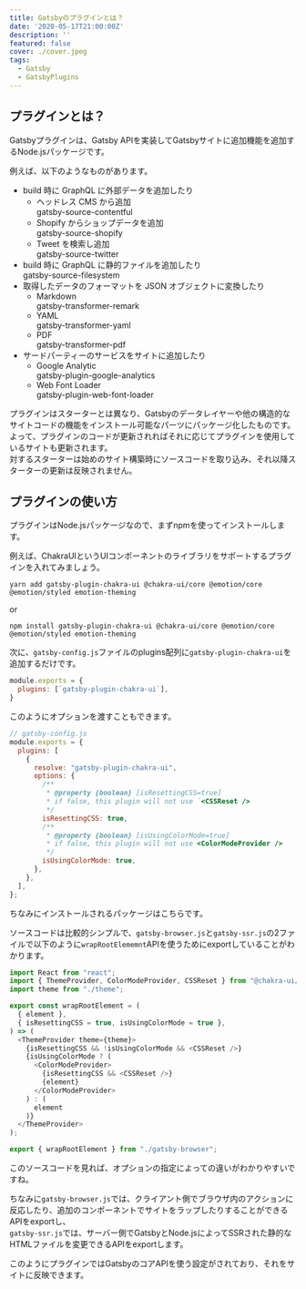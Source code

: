 ```yaml
---
title: Gatsbyのプラグインとは？
date: '2020-05-17T21:00:00Z'
description: ''
featured: false
cover: ./cover.jpeg
tags:
  - Gatsby
  - GatsbyPlugins
---
```



## プラグインとは？

Gatsbyプラグインは、Gatsby APIを実装してGatsbyサイトに追加機能を追加するNode.jsパッケージです。  

例えば、以下のようなものがあります。

- build 時に GraphQL に外部データを追加したり
  - ヘッドレス CMS から追加<br />
    <ExternalLink href='https://www.gatsbyjs.org/packages/gatsby-source-contentful/'>
      gatsby-source-contentful
    </ExternalLink>
  - Shopify からショップデータを追加<br />
    <ExternalLink href='https://www.gatsbyjs.org/packages/gatsby-source-shopify/'>
      gatsby-source-shopify
    </ExternalLink>
  - Tweet を検索し追加<br />
    <ExternalLink href='https://www.gatsbyjs.org/packages/gatsby-source-twitter/'>
      gatsby-source-twitter
    </ExternalLink>
- build 時に GraphQL に静的ファイルを追加したり<br />
  <ExternalLink href='https://www.gatsbyjs.org/packages/gatsby-source-filesystem/'>
    gatsby-source-filesystem
  </ExternalLink>
- 取得したデータのフォーマットを JSON オブジェクトに変換したり
  - Markdown<br />
    <ExternalLink href='https://www.gatsbyjs.org/packages/gatsby-transformer-remark/'>
      gatsby-transformer-remark
    </ExternalLink>
  - YAML<br />
    <ExternalLink href='https://www.gatsbyjs.org/packages/gatsby-transformer-yaml/'>
      gatsby-transformer-yaml
    </ExternalLink>
  - PDF<br />
    <ExternalLink href='https://www.gatsbyjs.org/packages/gatsby-transformer-pdf/'>
      gatsby-transformer-pdf
    </ExternalLink>
- サードパーティーのサービスをサイトに追加したり
  - Google Analytic<br />
    <ExternalLink href='https://www.gatsbyjs.org/packages/gatsby-plugin-google-analytics/'>
      gatsby-plugin-google-analytics
    </ExternalLink>
  - Web Font Loader<br />
    <ExternalLink href='https://www.gatsbyjs.org/packages/gatsby-plugin-web-font-loader/'>
      gatsby-plugin-web-font-loader
    </ExternalLink>

プラグインはスターターとは異なり、Gatsbyのデータレイヤーや他の構造的なサイトコードの機能をインストール可能なパーツにパッケージ化したものです。  
よって、プラグインのコードが更新されればそれに応じてプラグインを使用しているサイトも更新されます。  
対するスターターは始めのサイト構築時にソースコードを取り込み、それ以降スターターの更新は反映されません。

## プラグインの使い方

プラグインはNode.jsパッケージなので、まずnpmを使ってインストールします。

例えば、<ExternalLink href='https://chakra-ui.com/'>ChakraUI</ExternalLink>というUIコンポーネントのライブラリをサポートするプラグインを入れてみましょう。

```shell title=shell
yarn add gatsby-plugin-chakra-ui @chakra-ui/core @emotion/core @emotion/styled emotion-theming
```

or

```shell title=shell
npm install gatsby-plugin-chakra-ui @chakra-ui/core @emotion/core @emotion/styled emotion-theming
```

次に、`gatsby-config.js`ファイルのplugins配列に`gatsby-plugin-chakra-ui`を追加するだけです。

```js title=gatsby-config.js
module.exports = {
  plugins: [`gatsby-plugin-chakra-ui`],
}
```

このようにオプションを渡すこともできます。

```js title=gatsby-config.js
// gatsby-config.js
module.exports = {
  plugins: [
    {
      resolve: "gatsby-plugin-chakra-ui",
      options: {
        /**
         * @property {boolean} [isResettingCSS=true]
         * if false, this plugin will not use `<CSSReset />
         */
        isResettingCSS: true,
        /**
         * @property {boolean} [isUsingColorMode=true]
         * if false, this plugin will not use <ColorModeProvider />
         */
        isUsingColorMode: true,
      },
    },
  ],
};
```

ちなみにインストールされるパッケージは<ExternalLink href='https://github.com/chakra-ui/chakra-ui/tree/36dda059a6e34f0a57191101301b658ff95883c8/packages/gatsby-plugin-chakra-ui'>こちら</ExternalLink>です。

ソースコードは比較的シンプルで、`gatsby-browser.js`と`gatsby-ssr.js`の2ファイルで以下のように`wrapRootElememnt`APIを使うためにexportしていることがわかります。

```js gatsby-browser.js
import React from "react";
import { ThemeProvider, ColorModeProvider, CSSReset } from "@chakra-ui/core";
import theme from "./theme";

export const wrapRootElement = (
  { element },
  { isResettingCSS = true, isUsingColorMode = true },
) => (
  <ThemeProvider theme={theme}>
    {isResettingCSS && !isUsingColorMode && <CSSReset />}
    {isUsingColorMode ? (
      <ColorModeProvider>
        {isResettingCSS && <CSSReset />}
        {element}
      </ColorModeProvider>
    ) : (
      element
    )}
  </ThemeProvider>
);
```

```js gatsby-ssr.js
export { wrapRootElement } from "./gatsby-browser";
```

このソースコードを見れば、オプションの指定によっての違いがわかりやすいですね。

ちなみに`gatsby-browser.js`では、クライアント側でブラウザ内のアクションに反応したり、追加のコンポーネントでサイトをラップしたりすることができるAPIをexportし、  
`gatsby-ssr.js`では、サーバー側でGatsbyとNode.jsによってSSRされた静的なHTMLファイルを変更できるAPIをexportします。

このようにプラグインではGatsbyのコアAPIを使う設定がされており、それをサイトに反映できます。

